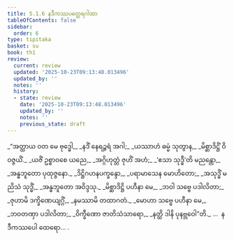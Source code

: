 ```yaml
---
title: 5.1.6 နဒီကဿပတ္ထေရဂါထာ
tableOfContents: false
sidebar:
  order: 6
type: tipitaka
basket: su
book: th1
review:
  current: review
  updated: '2025-10-23T09:13:48.013496'
  updated_by: ''
  notes: ''
  history:
  - state: review
    date: '2025-10-23T09:13:48.013496'
    updated_by: ''
    notes: ''
    previous_state: draft
---
```



<ReviewStatus review={frontmatter.review} showDetails={true} />

<HypothesisAnnotation frontmatter={frontmatter} />

<DynamicBreadcrumb />

<Division number="340" book="th1" e="ch" v="19" p="277">

<Paragraph number="597" type="verses" book="th1">
_“အတ္ထာယ ဝတ မေ ဗုဒ္ဓေါ,_  
_နဒိံ နေရဉ္ဇရံ အဂါ;_  
_ယဿာဟံ ဓမ္မံ သုတွာန,_  
_မိစ္ဆာဒိဋ္ဌိံ ဝိဝဇ္ဇယိံ._  

</Paragraph>

</Division>
<Division number="341" book="th1" e="ch" v="19" p="277">

<Paragraph number="598" type="verses" book="th1">
_ယဇိံ ဥစ္စာဝစေ ယညေ,_  
_အဂ္ဂိဟုတ္တံ ဇုဟိံ အဟံ;_  
_‘ဧသာ သုဒ္ဓီ’တိ မညန္တော,_  
_အန္ဓဘူတော ပုထုဇ္ဇနော._  

</Paragraph>

</Division>
<Division number="342" book="th1" e="ch" v="19" p="277">

<Paragraph number="599" type="verses" book="th1">
_ဒိဋ္ဌိဂဟနပက္ခန္ဒော,_  
_ပရာမာသေန မောဟိတော;_  
_အသုဒ္ဓိံ မညိသံ သုဒ္ဓိံ,_  
_အန္ဓဘူတော အဝိဒ္ဒသု._  

</Paragraph>

</Division>
<Division number="343" book="th1" e="ch" v="19" p="277">

<Paragraph number="600" type="verses" book="th1">
_မိစ္ဆာဒိဋ္ဌိ ပဟီနာ မေ,_  
_ဘဝါ သဗ္ဗေ ပဒါလိတာ;_  
_ဇုဟာမိ ဒက္ခိဏေယျဂ္ဂိံ,_  
_နမဿာမိ တထာဂတံ._  

</Paragraph>

</Division>
<Division number="344" book="th1" e="ch" v="19" p="278">

<Paragraph number="601" type="verses" book="th1">
_မောဟာ သဗ္ဗေ ပဟီနာ မေ,_  
_ဘဝတဏှာ ပဒါလိတာ;_  
_ဝိက္ခီဏော ဇာတိသံသာရော,_  
_နတ္ထိ ဒါနိ ပုနဗ္ဘဝေါ”တိ._  


</Paragraph>
</Division>

<Paragraph number="602" type="center" book="th1">
…  နဒီကဿပေါ ထေရော… .
</Paragraph>